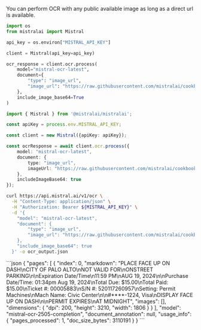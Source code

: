 
You can perform OCR with any public available image as long as a direct url is available.

<Tabs groupId="code">
  <TabItem value="python" label="python">

```python
import os
from mistralai import Mistral

api_key = os.environ["MISTRAL_API_KEY"]

client = Mistral(api_key=api_key)

ocr_response = client.ocr.process(
    model="mistral-ocr-latest",
    document={
        "type": "image_url",
        "image_url": "https://raw.githubusercontent.com/mistralai/cookbook/refs/heads/main/mistral/ocr/receipt.png"
    },
    include_image_base64=True
)
```

  </TabItem>
  <TabItem value="typescript" label="typescript">

```typescript
import { Mistral } from '@mistralai/mistralai';

const apiKey = process.env.MISTRAL_API_KEY;

const client = new Mistral({apiKey: apiKey});

const ocrResponse = await client.ocr.process({
    model: "mistral-ocr-latest",
    document: {
        type: "image_url",
        imageUrl: "https://raw.githubusercontent.com/mistralai/cookbook/refs/heads/main/mistral/ocr/receipt.png",
    },
    includeImageBase64: true
});
```

  </TabItem>
  <TabItem value="curl" label="curl">

```bash
curl https://api.mistral.ai/v1/ocr \
  -H "Content-Type: application/json" \
  -H "Authorization: Bearer ${MISTRAL_API_KEY}" \
  -d '{
    "model": "mistral-ocr-latest",
    "document": {
        "type": "image_url",
        "image_url": "https://raw.githubusercontent.com/mistralai/cookbook/refs/heads/main/mistral/ocr/receipt.png"
    },
    "include_image_base64": true
  }' -o ocr_output.json
```

  </TabItem>
  <TabItem value="output" label="output">
```json
{
  "pages": [
    {
      "index": 0,
      "markdown": "PLACE FACE UP ON DASH\nCITY OF PALO ALTO\nNOT VALID FOR\nONSTREET PARKING\n\nExpiration Date/Time\n11:59 PM\nAUG 19, 2024\n\nPurchase Date/Time: 01:34pm Aug 19, 2024\nTotal Due: $15.00\nTotal Paid: $15.00\nTicket #: 00005883\nS/N #: 520117260957\nSetting: Permit Machines\nMach Name: Civic Center\n\n#****-1224, Visa\nDISPLAY FACE UP ON DASH\n\nPERMIT EXPIRES\nAT MIDNIGHT",
      "images": [],
      "dimensions": {
        "dpi": 200,
        "height": 3210,
        "width": 1806
      }
    }
  ],
  "model": "mistral-ocr-2505-completion",
  "document_annotation": null,
  "usage_info": {
    "pages_processed": 1,
    "doc_size_bytes": 3110191
  }
}
```
    </TabItem>
</Tabs>